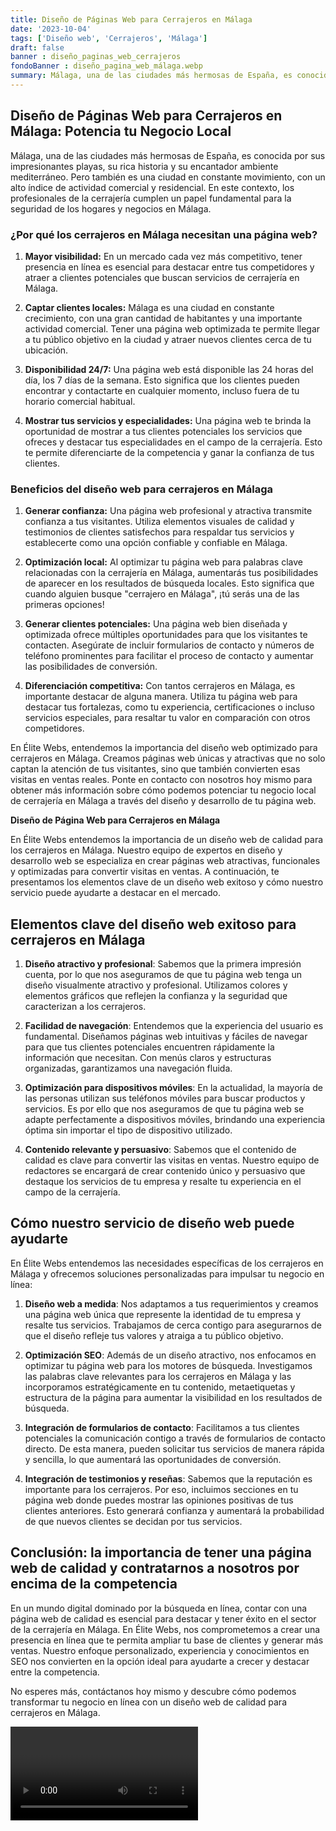 ```yaml
---
title: Diseño de Páginas Web para Cerrajeros en Málaga
date: '2023-10-04'
tags: ['Diseño web', 'Cerrajeros', 'Málaga']
draft: false
banner : diseño_paginas_web_cerrajeros
fondoBanner : diseño_pagina_web_málaga.webp
summary: Málaga, una de las ciudades más hermosas de España, es conocida por sus impresionantes playas, su rica historia y su encantador ambiente mediterráneo. Pero también es una ciudad en constante movimiento, con un alto índice de actividad comercial y residencial. En este contexto, los profesionales de la cerrajería cumplen un papel fundamental para la seguridad de los hogares y negocios en Málaga.
---
```


## Diseño de Páginas Web para Cerrajeros en Málaga: Potencia tu Negocio Local

Málaga, una de las ciudades más hermosas de España, es conocida por sus impresionantes playas, su rica historia y su encantador ambiente mediterráneo. Pero también es una ciudad en constante movimiento, con un alto índice de actividad comercial y residencial. En este contexto, los profesionales de la cerrajería cumplen un papel fundamental para la seguridad de los hogares y negocios en Málaga.

### ¿Por qué los cerrajeros en Málaga necesitan una página web?

1. **Mayor visibilidad:** En un mercado cada vez más competitivo, tener presencia en línea es esencial para destacar entre tus competidores y atraer a clientes potenciales que buscan servicios de cerrajería en Málaga.

2. **Captar clientes locales:** Málaga es una ciudad en constante crecimiento, con una gran cantidad de habitantes y una importante actividad comercial. Tener una página web optimizada te permite llegar a tu público objetivo en la ciudad y atraer nuevos clientes cerca de tu ubicación.

3. **Disponibilidad 24/7:** Una página web está disponible las 24 horas del día, los 7 días de la semana. Esto significa que los clientes pueden encontrar y contactarte en cualquier momento, incluso fuera de tu horario comercial habitual.

4. **Mostrar tus servicios y especialidades:** Una página web te brinda la oportunidad de mostrar a tus clientes potenciales los servicios que ofreces y destacar tus especialidades en el campo de la cerrajería. Esto te permite diferenciarte de la competencia y ganar la confianza de tus clientes.

### Beneficios del diseño web para cerrajeros en Málaga

1. **Generar confianza:** Una página web profesional y atractiva transmite confianza a tus visitantes. Utiliza elementos visuales de calidad y testimonios de clientes satisfechos para respaldar tus servicios y establecerte como una opción confiable y confiable en Málaga.

2. **Optimización local:** Al optimizar tu página web para palabras clave relacionadas con la cerrajería en Málaga, aumentarás tus posibilidades de aparecer en los resultados de búsqueda locales. Esto significa que cuando alguien busque "cerrajero en Málaga", ¡tú serás una de las primeras opciones!

3. **Generar clientes potenciales:** Una página web bien diseñada y optimizada ofrece múltiples oportunidades para que los visitantes te contacten. Asegúrate de incluir formularios de contacto y números de teléfono prominentes para facilitar el proceso de contacto y aumentar las posibilidades de conversión.

4. **Diferenciación competitiva:** Con tantos cerrajeros en Málaga, es importante destacar de alguna manera. Utiliza tu página web para destacar tus fortalezas, como tu experiencia, certificaciones o incluso servicios especiales, para resaltar tu valor en comparación con otros competidores.

En Élite Webs, entendemos la importancia del diseño web optimizado para cerrajeros en Málaga. Creamos páginas web únicas y atractivas que no solo captan la atención de tus visitantes, sino que también convierten esas visitas en ventas reales. Ponte en contacto con nosotros hoy mismo para obtener más información sobre cómo podemos potenciar tu negocio local de cerrajería en Málaga a través del diseño y desarrollo de tu página web.

<GifSeo />

<Cta />

**Diseño de Página Web para Cerrajeros en Málaga**

En Élite Webs entendemos la importancia de un diseño web de calidad para los cerrajeros en Málaga. Nuestro equipo de expertos en diseño y desarrollo web se especializa en crear páginas web atractivas, funcionales y optimizadas para convertir visitas en ventas. A continuación, te presentamos los elementos clave de un diseño web exitoso y cómo nuestro servicio puede ayudarte a destacar en el mercado.

## Elementos clave del diseño web exitoso para cerrajeros en Málaga

1. **Diseño atractivo y profesional**: Sabemos que la primera impresión cuenta, por lo que nos aseguramos de que tu página web tenga un diseño visualmente atractivo y profesional. Utilizamos colores y elementos gráficos que reflejen la confianza y la seguridad que caracterizan a los cerrajeros.

2. **Facilidad de navegación**: Entendemos que la experiencia del usuario es fundamental. Diseñamos páginas web intuitivas y fáciles de navegar para que tus clientes potenciales encuentren rápidamente la información que necesitan. Con menús claros y estructuras organizadas, garantizamos una navegación fluida.

3. **Optimización para dispositivos móviles**: En la actualidad, la mayoría de las personas utilizan sus teléfonos móviles para buscar productos y servicios. Es por ello que nos aseguramos de que tu página web se adapte perfectamente a dispositivos móviles, brindando una experiencia óptima sin importar el tipo de dispositivo utilizado.

4. **Contenido relevante y persuasivo**: Sabemos que el contenido de calidad es clave para convertir las visitas en ventas. Nuestro equipo de redactores se encargará de crear contenido único y persuasivo que destaque los servicios de tu empresa y resalte tu experiencia en el campo de la cerrajería.

## Cómo nuestro servicio de diseño web puede ayudarte

En Élite Webs entendemos las necesidades específicas de los cerrajeros en Málaga y ofrecemos soluciones personalizadas para impulsar tu negocio en línea:

1. **Diseño web a medida**: Nos adaptamos a tus requerimientos y creamos una página web única que represente la identidad de tu empresa y resalte tus servicios. Trabajamos de cerca contigo para asegurarnos de que el diseño refleje tus valores y atraiga a tu público objetivo.

2. **Optimización SEO**: Además de un diseño atractivo, nos enfocamos en optimizar tu página web para los motores de búsqueda. Investigamos las palabras clave relevantes para los cerrajeros en Málaga y las incorporamos estratégicamente en tu contenido, metaetiquetas y estructura de la página para aumentar la visibilidad en los resultados de búsqueda.

3. **Integración de formularios de contacto**: Facilitamos a tus clientes potenciales la comunicación contigo a través de formularios de contacto directo. De esta manera, pueden solicitar tus servicios de manera rápida y sencilla, lo que aumentará las oportunidades de conversión.

4. **Integración de testimonios y reseñas**: Sabemos que la reputación es importante para los cerrajeros. Por eso, incluimos secciones en tu página web donde puedes mostrar las opiniones positivas de tus clientes anteriores. Esto generará confianza y aumentará la probabilidad de que nuevos clientes se decidan por tus servicios.

## Conclusión: la importancia de tener una página web de calidad y contratarnos a nosotros por encima de la competencia

En un mundo digital dominado por la búsqueda en línea, contar con una página web de calidad es esencial para destacar y tener éxito en el sector de la cerrajería en Málaga. En Élite Webs, nos comprometemos a crear una presencia en línea que te permita ampliar tu base de clientes y generar más ventas. Nuestro enfoque personalizado, experiencia y conocimientos en SEO nos convierten en la opción ideal para ayudarte a crecer y destacar entre la competencia.

No esperes más, contáctanos hoy mismo y descubre cómo podemos transformar tu negocio en línea con un diseño web de calidad para cerrajeros en Málaga.

<Video />

<CtaBot job='Cerrajeros' city='Málaga'/>

<Gmaps query='Málaga+españa+maps' />